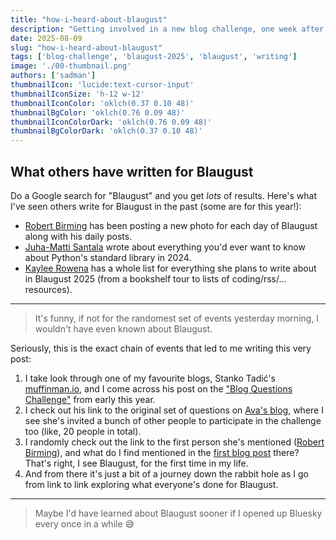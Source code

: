 ```yaml
---
title: "how-i-heard-about-blaugust"
description: "Getting involved in a new blog challenge, one week after it's already started."
date: 2025-08-09
slug: "how-i-heard-about-blaugust"
tags: ['blog-challenge', 'blaugust-2025', 'blaugust', 'writing']
image: './00-thumbnail.png'
authors: ['sadman']
thumbnailIcon: 'lucide:text-cursor-input'
thumbnailIconSize: 'h-12 w-12'
thumbnailIconColor: 'oklch(0.37 0.10 48)'
thumbnailBgColor: 'oklch(0.76 0.09 48)'
thumbnailIconColorDark: 'oklch(0.76 0.09 48)'
thumbnailBgColorDark: 'oklch(0.37 0.10 48)'
---
```



## What others have written for Blaugust

Do a Google search for "Blaugust" and you get *lots* of results. Here's what I've seen others write for Blaugust in the past (some are for this year!):
- [Robert Birming](https://birming.com/2025/08/02/blaugust-with-photos-and-music/) has been posting a new photo for each day of Blaugust along with his daily posts.
- [Juha-Matti Santala](https://hamatti.org/posts/blaugust-2024-batteries-included/) wrote about everything you'd ever want to know about Python's standard library in 2024.
- [Kaylee Rowena](https://kayleerowena.com/blog/2025/blaugust) has a whole list for everything she plans to write about in Blaugust 2025 (from a bookshelf tour to lists of coding/rss/... resources).


---

> It's funny, if not for the randomest set of events yesterday morning, I wouldn't have even known about Blaugust.

Seriously, this is the exact chain of events that led to me writing this very post:
1. I take look through one of my favourite blogs, Stanko Tadić's [muffinman.io](https://muffinman.io/), and I come across his post on the ["Blog Questions Challenge"](https://muffinman.io/blog/blog-question-challenge/) from early this year.
2. I check out his link to the original set of questions on [Ava's blog](https://blog.avas.space/bear-blog-challenge/), where I see she's invited a bunch of other people to participate in the challenge too (like, 20 people in total).
3. I randomly check out the link to the first person she's mentioned ([Robert Birming](https://birming.com/)), and what do I find mentioned in the [first blog post](https://birming.com/2025/08/09/our-kryptonite/) there? That's right, I see Blaugust, for the first time in my life.
4. And from there it's just a bit of a journey down the rabbit hole as I go from link to link exploring what everyone's done for Blaugust. 

---

> Maybe I'd have learned about Blaugust sooner if I opened up Bluesky every once in a while 😅